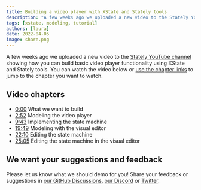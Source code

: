 ```yaml
---
title: Building a video player with XState and Stately tools
description: "A few weeks ago we uploaded a new video to the Stately YouTube channel showing how you can build basic video player functionality using XState and Stately tools."
tags: [xstate, modeling, tutorial]
authors: [laura]
date: 2022-04-05
image: share.png
---
```


A few weeks ago we uploaded a new video to the [Stately YouTube channel](http://youtube.com/c/statelyai) showing how you can build basic video player functionality using XState and Stately tools. You can watch the video below or [use the chapter links](/#video-chapters) to jump to the chapter you want to watch.

<YouTube id="3wZBSeLxVEw?"/>

<!--truncate-->

## Video chapters

- [0:00](https://www.youtube.com/watch?v=3wZBSeLxVEw&t=0s) What we want to build
- [2:52](https://www.youtube.com/watch?v=3wZBSeLxVEw&t=172s) Modeling the video player
- [9:43](https://www.youtube.com/watch?v=3wZBSeLxVEw&t=583s) Implementing the state machine
- [19:49](https://www.youtube.com/watch?v=3wZBSeLxVEw&t=1189s) Modeling with the visual editor
- [22:10](https://www.youtube.com/watch?v=3wZBSeLxVEw&t=1330s) Editing the state machine
- [25:05](https://www.youtube.com/watch?v=3wZBSeLxVEw&t=1505s) Editing the state machine in the visual editor

## We want your suggestions and feedback

Please let us know what we should demo for you! Share your feedback or suggestions in [our GitHub Discussions](https://github.com/statelyai/xstate/discussions), [our Discord](https://discord.gg/xstate) or [Twitter](https://twitter.com/statelyai).